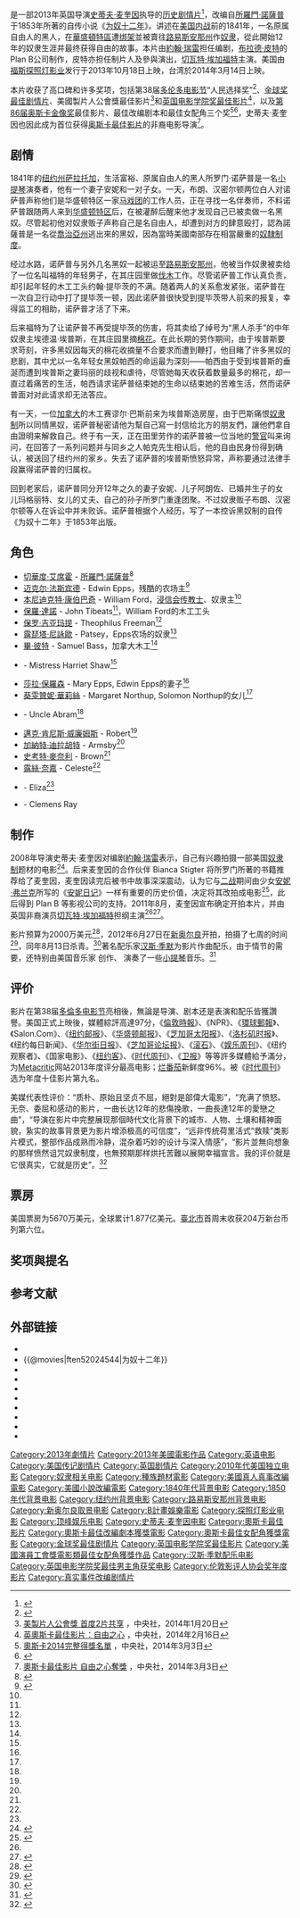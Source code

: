 {{noteTA
|G1=Show
|G2=Movie
|1=zh-cn:史蒂夫·麦奎因; zh-tw:史提夫·麥昆;zh-hk:史提夫·麥昆;
|2=zh-cn:所罗门·诺瑟普;zh-hant:所羅門·諾薩普;
}}
{{Infobox Film
| name               = 为奴十二年
| original_name      = {{lang|en|''12 Years a Slave''}}
| image              = 12 Years a Slave film poster.jpg
| caption            = 电影海报
| director           = [[史蒂夫·麦奎因_(导演)|史蒂夫·麦奎因]]
| producer           = [[布拉德·皮特|布拉德·皮特]]<br />{{link-en|德德·加德納|Dede Gardner}}<br />Jeremy Kleiner<br />{{tsl|en|Bill Pohlad||Bill Pohlad}}<br />Steve McQueen<br />[[Arnon_Milchan|Arnon Milchan]]<br />Anthony Katagas
| writer             = [[約翰·瑞雷|約翰·瑞雷]]
| based_on           = {{based on|[[被奪走的十二年|为奴十二年]]|[[所羅門·諾薩普|所羅門·諾薩普]]}}
| starring           = [[切華度·艾席霍|切華度·艾席霍]]<br />[[迈克尔·法斯宾德|迈克尔·法斯宾德]]<br />[[班奈狄克·康柏拜區|班奈狄克·康柏拜區]]<br />[[保羅·達諾|保羅·達諾]]<br />[[保羅·吉亞瑪提|保羅·吉亞瑪提]]<br />[[露琵塔·尼詠歐|露琵塔·尼詠歐]]<br />[[莎拉·保羅森|莎拉·保羅森]]<br />[[畢·彼特|畢·彼特]]<br />{{link-en|阿爾法·伍達德|Alfre Woodard}}
| music              = [[漢斯·季默|漢斯·季默]]
| cinematography     = {{tsl|en|Sean Bobbitt||Sean Bobbitt}}
| editing            = [[喬·沃克|喬·沃克]]
| production_company = {{tsl|en|Regency Enterprises||Regency Enterprises}}<br />{{tsl|en|Film4 Productions||Film4}}<br>River Road Entertainment<br />[[Plan_B_Entertainment|Plan B Entertainment]]
| distributor        = [[福克斯探照燈影業|福克斯探照燈影業]]（美国）<br>[[頂峰娛樂|頂峰娛樂]]（国际）<ref>{{Cite web |url=http://www.deadline.com/2012/04/new-regency-in-talks-to-co-finance-distribute-twelve-years-a-slave/ |title=New Regency In Talks To Co-Finance, Distribute 'Twelve Years A Slave' |accessdate=2013-09-09 |archive-date=2013-10-19 |archive-url=https://web.archive.org/web/20131019084208/http://www.deadline.com/2012/04/new-regency-in-talks-to-co-finance-distribute-twelve-years-a-slave/ |dead-url=no }}</ref>
| released           = {{Film date|2013|08|30|Telluride Film Festival|2013|11|18|美国|2014|3|14|台湾}}
| runtime            = 134分钟
| country            = 美国<br />英国
| language           = [[英語|英語]]
| budget             = 2000万美元
| gross              = 1.877亿美元
| cn_name            = 為奴十二年
| hk_name            = 被奪走的12年
| tw_name            = 自由之心
}}
{{作品名稱|name=''12 Years a Slave''|hk=被奪走的12年|tw=自由之心|cn=為奴十二年}}是一部2013年英国导演[[史蒂夫·麦奎因_(导演)|史蒂夫·麦奎因]]执导的[[历史片|历史]][[劇情片|剧情片]]<ref>{{Cite web |url=http://www.booknn.com/shuping/201403/05/sp_in_256.html |title=奴性的证明——奥斯卡获奖电影原著《为奴十二年》书评 |accessdate=2014-03-06 |archive-date=2014-03-06 |archive-url=https://web.archive.org/web/20140306160820/http://www.booknn.com/shuping/201403/05/sp_in_256.html |dead-url=no }}</ref>，改编自[[所羅門·諾薩普|所羅門·諾薩普]]于1853年所著的自传小说《[[被奪走的十二年|为奴十二年]]》。讲述在[[美国内战|美国内战]]前的1841年，一名原属自由人的黑人，在[[華盛頓特區|華盛頓特區]]遭[[绑架|绑架]]並被賣往[[路易斯安那州|路易斯安那州]]作[[奴隶|奴隶]]，從此開始12年的奴隶生涯并最终获得自由的故事。本片由[[約翰·瑞雷|約翰·瑞雷]]担任编剧，[[布拉德·皮特|布拉德·皮特]]的Plan B公司制作，皮特亦担任制片人及參與演出，[[切瓦特·埃加福特|切瓦特·埃加福特]]主演。美国由[[福斯探照灯影业|福斯探照灯影业]]发行于2013年10月18日上映，台湾於2014年3月14日上映。

本片收获了高口碑和许多奖项，包括第38届[[多伦多电影节|多伦多电影节]]“人民选择奖”<ref>{{cite web |url=http://ent.163.com/13/0916/07/98SL9DFU000300B1.html |language= |title=多伦多电影节落幕 《为奴十二年》获人民选择奖 |publisher=Mtime时光网 |date=2013-09-16 |accessdate= |archive-url=https://web.archive.org/web/20131021143833/http://ent.163.com/13/0916/07/98SL9DFU000300B1.html |archive-date=2013-10-21 |dead-url=yes }}</ref>、[[金球奖最佳剧情片|金球奖最佳剧情片]]、美國製片人公會獎最佳影片<ref>[http://www.cna.com.tw/news/firstnews/201401200037-1.aspx 美製片人公會獎 首度2片共享] {{Wayback|url=http://www.cna.com.tw/news/firstnews/201401200037-1.aspx |date=20140122051400 }}，中央社，2014年1月20日</ref>和[[英国电影学院奖最佳影片|英国电影学院奖最佳影片]]<ref>[http://www.cna.com.tw/news/firstnews/201402170001-1.aspx 英奧斯卡最佳影片：自由之心] {{Wayback|url=http://www.cna.com.tw/news/firstnews/201402170001-1.aspx |date=20170828103552 }}，中央社，2014年2月16日</ref>，以及[[第86届奥斯卡金像奖|第86届奥斯卡金像奖]]最佳影片、最佳改编剧本和最佳女配角三个奖<ref name="奧斯卡2014完整得獎名單">[http://www.cna.com.tw/news/firstnews/201403030007-1.aspx 奧斯卡2014完整得獎名單] {{Wayback|url=http://www.cna.com.tw/news/firstnews/201403030007-1.aspx |date=20140306114358 }}，中央社，2014年3月3日</ref><ref>{{cite web |url=http://ent.sina.com.cn/m/f/hlw/2014-03-02/15124104788.shtml |language= |title=第86届奥斯卡金像奖完全获奖名单 |publisher=新浪娱乐 |date=2014年3月2日 |accessdate= |archive-date=2020-01-17 |archive-url=https://web.archive.org/web/20200117102353/http://ent.sina.com.cn/m/f/hlw/2014-03-02/15124104788.shtml |dead-url=no }}</ref>，史蒂夫·麦奎因也因此成为首位获得[[奥斯卡最佳影片|奥斯卡最佳影片]]的非裔电影导演<ref name="奥斯卡">[http://www.cna.com.tw/news/firstnews/201403030048-1.aspx 奧斯卡最佳影片 自由之心奪獎] {{Wayback|url=http://www.cna.com.tw/news/firstnews/201403030048-1.aspx |date=20170828103129 }}，中央社，2014年3月3日</ref>。

== 剧情 ==
1841年的[[纽约州|纽约州]][[萨拉托加县_(纽约州)|萨拉托加]]，生活富裕、原属自由人的黑人所罗门·诺萨普是一名[[小提琴|小提琴]]演奏者，他有一个妻子安妮和一对子女。一天，布朗、汉密尔顿两位白人对诺萨普声称他们是华盛顿特区一家[[马戏团|马戏团]]的工作人员，正在寻找一名伴奏师，不料诺萨普跟随两人来到[[华盛顿特区|华盛顿特区]]后，在被灌醉后醒来他才发现自己已被卖做一名黑奴。尽管起初他对奴隶贩子声称自己是名自由人，却遭到对方的肆意殴打，認為諾薩普是一名從[[喬治亞州|喬治亞州]]逃出來的黑奴，因為當時美國南部存在相當嚴重的[[奴隸制度|奴隸制度]]。

经过水路，诺萨普与另外几名黑奴一起被运至[[路易斯安那州|路易斯安那州]]，他被当作奴隶被卖给了一位名叫福特的年轻男子，在其庄园里做[[伐木|伐木]]工作。尽管诺萨普工作认真负责，却引起年轻的木工工头约翰·提毕茨的不满。随着两人的关系愈发紧张，诺萨普在一次自卫行动中打了提毕茨一顿，因此诺萨普很快受到提毕茨带人前来的报复，幸得监工的相助，诺萨普才活了下来。

后来福特为了让诺萨普不再受提毕茨的伤害，将其卖给了绰号为“黑人杀手”的中年奴隶主埃德温·埃普斯，在其庄园里摘[[棉花|棉花]]。在此长期的劳作期间，由于埃普斯要求苛刻，许多黑奴因每天的棉花收摘量不合要求而遭到鞭打，他目睹了许多黑奴的悲剧，其中尤以一名年轻女黑奴帕西的命运最为深刻——帕西由于受到埃普斯的垂涎而遭到埃普斯之妻玛丽的歧视和虐待，尽管她每天收获着数量最多的棉花，却一直过着痛苦的生活，帕西请求诺萨普结束她的生命以结束她的苦难生活，然而诺萨普面对对此请求却无法答应。

有一天，一位[[加拿大|加拿大]]的木工赛谬尔·巴斯前来为埃普斯造房屋，由于巴斯痛恨[[奴隶制|奴隶制]]所以同情黑奴，诺萨普秘密请他为幫自己寫一封信给北方的朋友們，讓他們拿自由證明来解救自己。终于有一天，正在田里劳作的诺萨普被一位当地的[[警官|警官]]叫来询问，在回答了一系列问题并与同乡之人帕克先生相认后，他的自由民身份得到确认，被送回了纽约州的家乡。失去了诺萨普的埃普斯愤怒异常，声称要通过法律手段赢得诺萨普的归属权。

回到老家后，诺萨普同分开12年之久的妻子安妮、儿子阿朗佐、已婚并生子的女儿玛格丽特、女儿的丈夫、自己的孙子所罗门重逢团聚。不过奴隶贩子布朗、汉密尔顿等人在诉讼中并未败诉。诺萨普根据个人经历，写了一本控诉黑奴制的自传《为奴十二年》于1853年出版。

== 角色 ==
*[[切華度·艾席霍|切華度·艾席霍]] - [[所羅門·諾薩普|所羅門·諾薩普]]<ref name="ahead">{{cite journal | last1=Kroll | first1=Justin | last2=Sneider | first2=Jeff | title='Years' ahead for pair | journal=[[綜藝_(雜誌)|Variety]] | date=2012-06-06}}</ref>
*[[迈克尔·法斯宾德|迈克尔·法斯宾德]] - Edwin Epps，残酷的农场主<ref name="truitt">{{cite news | last=Truitt | first=Brian | url=http://www.usatoday.com/story/life/movies/2013/06/18/12-years-a-slave-movie-first-look/2429803/ | title=First look: 'Twelve Years a Slave' | work=[[今日美國|USA Today]] | date=2013-06-18 | accessdate=2013-06-19 | archive-date=2020-11-11 | archive-url=https://web.archive.org/web/20201111082746/https://www.usatoday.com/story/life/movies/2013/06/18/12-years-a-slave-movie-first-look/2429803/ | dead-url=no }}</ref>
*[[本尼迪克特·康伯巴奇|本尼迪克特·康伯巴奇]] - William Ford，[[浸信会|浸信会]][[传教士|传教士]]、奴隶主<ref name="truitt" />
*[[保羅·達諾|保羅·達諾]] - John Tibeats<ref name="truitt" />，William Ford的木工工头
*[[保罗·吉亚玛提|保罗·吉亚玛提]] - Theophilus Freeman<ref name="truitt" />
*[[露琵塔·尼詠歐|露琵塔·尼詠歐]] - Patsey，Epps农场的奴隶<ref name="truitt" />
*[[畢·彼特|畢·彼特]] - Samuel Bass，加拿大木工<ref name="truitt" />
* {{link-en|阿爾法·伍達德|Alfre Woodard}} - Mistress Harriet Shaw<ref name="truitt" />
*[[莎拉·保羅森|莎拉·保羅森]] - Mary Epps, Edwin Epps的妻子<ref name="truitt" />
*[[葵雯贊妮·華莉絲|葵雯贊妮·華莉絲]] - Margaret Northup, Solomon Northup的女儿<ref name="truitt" />
*{{tsl|en|Dwight Henry (actor)||Dwight Henry}} - Uncle Abram<ref name="truitt" />
*[[邁克·肯尼斯·威廉姆斯|邁克·肯尼斯·威廉姆斯]] - Robert<ref name="truitt" />
*[[加納特·迪拉胡特|加納特·迪拉胡特]] - Armsby<ref name="ahead" />
*[[史考特·麥奈利|史考特·麥奈利]] - Brown<ref name="ahead" />
*[[露絲·奈嘉|露絲·奈嘉]] - Celeste<ref name="ahead" />
*{{tsl|en|Adepero Oduye||Adepero Oduye}} - Eliza<ref name="ahead" />
*{{tsl|en|Chris Chalk||Chris Chalk}} - Clemens Ray

== 制作 ==
2008年导演史蒂夫·麦奎因对编剧[[約翰·瑞雷|約翰·瑞雷]]表示，自己有兴趣拍摄一部美国[[奴隶制|奴隶制]]题材的电影<ref>{{cite web|last=Thompson|first=Anne|title=John Ridley Talks Writing '12 Years a Slave' and Directing Hendrix Biopic 'All Is by My Side'|url=http://blogs.indiewire.com/thompsononhollywood/john-ridley-talks-writing-12-years-a-slave-and-directing-hendrix-biopic-all-is-by-my-side|work=[[IndieWire|IndieWire]]|publisher={{tsl|en|Snagfilms||Snagfilms}}|accessdate=2013-10-25|date=2013-10-16|archive-url=https://web.archive.org/web/20131013203658/http://blogs.indiewire.com/thompsononhollywood/john-ridley-talks-writing-12-years-a-slave-and-directing-hendrix-biopic-all-is-by-my-side|archive-date=2013-10-13|dead-url=yes}}</ref>。后来麦奎因的合作伙伴 Bianca Stigter 将所罗门所著的书籍推荐给了麦奎因，麦奎因读完后被书中故事深深震动，认为它与[[二战|二战]]期间由少女[[安妮·弗兰克|安妮·弗兰克]]所写的《[[安妮日记|安妮日记]]》一样有重要的历史价值，决定将其改拍成电影<ref>{{cite web|title='12 Years A Slave' Was A Film That 'No One Was Making'|url=http://www.npr.org/2013/10/24/240288057/12-years-a-slave-was-a-film-that-no-one-was-making|publisher=[[全国公共广播电台|NPR]]|accessdate=2013-10-25|date=2013-10-24|archive-date=2020-12-13|archive-url=https://web.archive.org/web/20201213233642/https://www.npr.org/2013/10/24/240288057/12-years-a-slave-was-a-film-that-no-one-was-making|dead-url=no}}</ref>，此后得到 Plan B 等影视公司的支持。2011年8月，麦奎因宣布确定开拍本片，并由英国非裔演员[[切瓦特·埃加福特|切瓦特·埃加福特]]担纲主演<ref name="truitt"/><ref>{{cite journal | last=Sneider | first=Jeff | title=McQueen tallying '12 Years' at Plan B | journal=[[綜藝_(雜誌)|Variety]] | date=2011-08-17 }}</ref>。

影片预算为2000万美元<ref>{{cite news | last=Fuller | first=Graham | url=http://www.artinfo.com/news/story/798583/steve-mcqueens-twelve-years-a-slave-set-to-shine-light-on-solomon-northups-ordeal/ | title=Steve McQueen's 'Twelve Years a Slave' Set to Shine Light on Solomon Northup's Ordeal | work=Artinfo | publisher={{tsl|en|Louise Blouin Media||Louise Blouin Media}} | date={{nowrap|April 10}}, 2012 | accessdate={{nowrap|February 1}}, 2013 | archive-date=2012-12-13 | archive-url=https://www.webcitation.org/6Cs1xHdgO?url=http://www.artinfo.com/news/story/798583/steve-mcqueens-twelve-years-a-slave-set-to-shine-light-on-solomon-northups-ordeal/ | dead-url=no }}</ref>，2012年6月27日在[[新奥尔良|新奥尔良]]开拍，拍摄了七周的时间<ref>{{cite news | last=Scott | first=Mike | url=http://www.nola.com/movies/index.ssf/2012/05/brad_pitt_to_bring_12_years_a.html | title=Brad Pitt to shoot '12 Years a Slave' adaptation in New Orleans | work={{tsl|en|The Times-Picayune||The Times-Picayune}} | date={{nowrap|May 3}}, 2012 | accessdate={{nowrap|February 1}}, 2013 | archive-date=2012-12-13 | archive-url=https://www.webcitation.org/6Cs2DqXDs?url=http://www.nola.com/movies/index.ssf/2012/05/brad_pitt_to_bring_12_years_a.html | dead-url=no }}</ref>，同年8月13日杀青。<ref>{{cite news | last=Smith | first=Nigel M. | url=http://www.indiewire.com/article/twelve-years-a-slave-star-paul-giamatti-hints-at-what-to-expect-from-steve-mcqueens-next-project | title='Twelve Years a Slave' Star Paul Giamatti Hints at What to Expect From Steve McQueen's Next Project | publisher=[[indieWire|indieWire]] | date={{nowrap|August 13}}, 2012 | accessdate={{nowrap|February 1}}, 2013 | archive-date=2012-12-13 | archive-url=https://www.webcitation.org/6Cs2Epe2O?url=http://www.indiewire.com/article/twelve-years-a-slave-star-paul-giamatti-hints-at-what-to-expect-from-steve-mcqueens-next-project | dead-url=no }}</ref>著名配乐家[[汉斯·季默|汉斯·季默]]为影片作曲配乐，由于情节的需要，还特别由美国音乐家 {{tsl|en|Nicholas Britell||Nicholas Britell}} 创作、{{tsl|en|Tim Fain||Tim Fain}} 演奏了一些[[小提琴|小提琴]]音乐。<ref>{{cite web|title=Columbia Records to Release '12 Years a Slave' Soundtrack|url=http://filmmusicreporter.com/2013/10/14/columbia-records-to-release-12-years-a-slave-soundtrack/|work=Film Music Reporter|accessdate=2013-10-26|date=2013-10-14|archive-date=2020-11-07|archive-url=https://web.archive.org/web/20201107011840/http://filmmusicreporter.com/2013/10/14/columbia-records-to-release-12-years-a-slave-soundtrack/|dead-url=no}}</ref>

== 评价 ==
影片在第38届[[多倫多电影节|多倫多电影节]]亮相後，無論是导演、剧本还是表演和配乐皆獲讚譽。美国正式上映後，媒體綜評高達97分，《[[倫敦時報|倫敦時報]]》、《NPR》、《[[環球郵報|環球郵報]]》、《Salon.Com》、《[[纽约邮报|纽约邮报]]》、《[[华盛顿邮报|华盛顿邮报]]》、《[[芝加哥太阳报|芝加哥太阳报]]》、《[[洛杉矶时报|洛杉矶时报]]》、《纽约每日新闻》、《[[华尔街日报|华尔街日报]]》、《[[芝加哥论坛报|芝加哥论坛报]]》、《[[滚石|滚石]]》、《[[娱乐周刊|娱乐周刊]]》、《纽约观察者》、《国家电影》、《[[纽约客|纽约客]]》、《[[时代周刊|时代周刊]]》、《[[卫报|卫报]]》等等許多媒體給予滿分，为[[Metacritic|Metacritic]]网站2013年度评分最高电影；[[烂番茄|烂番茄]]新鲜度96%。被《[[时代周刊|时代周刊]]》选为年度十佳影片第九名。

美媒代表性评价：“质朴、原始且坚贞不屈，絕對是部偉大電影”，“充满了愤怒、无奈、委屈和感动的影片，一曲长达12年的悲傷挽歌，一曲長達12年的愛戀之曲”，“导演在影片中完整展现那個時代文化背景下的城市、人物、土壤和精神面貌，紥实的故事背景更为影片增添极高的可信度”，“远非传统荷里活式“救赎”类影片模式，整部作品成熟而冷静，混杂着巧妙的设计与深入情感”，“影片並無向想象的那样愤然诅咒奴隶制度，也無预期那样烘托苦難以展開幸福宣言。我的评价就是它很真实，它就是历史”。<ref>{{cite web |url=http://ent.sina.com.cn/m/f/2013-10-21/ba4027735.shtml |language= |title=新片《魔女嘉莉》《金蝉》《危机解密》 |publisher=新浪娱乐 |date=2013年10月21日 |accessdate= |archive-date=2019-07-15 |archive-url=https://web.archive.org/web/20190715235057/http://ent.sina.com.cn/m/f/2013-10-21/ba4027735.shtml |dead-url=no }}</ref>

== 票房 ==
美国票房为5670万美元，全球累计1.877亿美元。[[臺北市|臺北市]]首周末收获204万新台币列第六位。

== 奖项與提名 ==
{{main|为奴十二年获奖列表}}

== 参考文献 ==
{{Reflist|30em}}

== 外部链接 ==
*{{官方網站|http://www.foxsearchlight.com/12yearsaslave/}}{{en}}
*{{@movies|ften52024544|为奴十二年}}
*{{douban}}
*{{Mtime|156390|为奴十二年}}
*{{Amg movie|547471|为奴十二年}}
*{{rotten-tomatoes|12_years_a_slave|为奴十二年}}
*{{mojo title|twelveyearsaslave|为奴十二年}}
*{{Tcmdb title|896198|为奴十二年}}
*{{metacritic film|12-years-a-slave|为奴十二年}}
*{{imdb title|2024544|为奴十二年}}

{{史提夫·麥昆 (導演)}}
{{布萊德·彼特}}
{{Navboxes
|title = [[《为奴十二年》获奖列表|《为奴十二年》所獲榮譽]]
|list =
{{奥斯卡最佳影片奖}}
{{金球獎最佳劇情片 2001–2020}}
{{英国电影学院奖最佳影片}}
{{独立精神奖最佳影片}}
{{評論家選擇電影獎最佳影片}}
{{土星獎最佳獨立電影}}
}}
{{DEFAULTSORT:12 Years a Slave (film)}}
[[Category:2013年劇情片|Category:2013年劇情片]]
[[Category:2013年美國電影作品|Category:2013年美國電影作品]]
[[Category:英语电影|Category:英语电影]]
[[Category:美国传记剧情片|Category:美国传记剧情片]]
[[Category:英国剧情片|Category:英国剧情片]]
[[Category:2010年代美国独立电影|Category:2010年代美国独立电影]]
[[Category:奴隶相关电影|Category:奴隶相关电影]]
[[Category:種族題材電影|Category:種族題材電影]]
[[Category:美國真人真事改編電影|Category:美國真人真事改編電影]]
[[Category:美國小說改編電影|Category:美國小說改編電影]]
[[Category:1840年代背景电影|Category:1840年代背景电影]]
[[Category:1850年代背景电影|Category:1850年代背景电影]]
[[Category:纽约州背景电影|Category:纽约州背景电影]]
[[Category:路易斯安那州背景电影|Category:路易斯安那州背景电影]]
[[Category:新奥尔良取景电影|Category:新奥尔良取景电影]]
[[Category:B計畫娛樂電影|Category:B計畫娛樂電影]]
[[Category:探照灯影业电影|Category:探照灯影业电影]]
[[Category:顶峰娱乐电影|Category:顶峰娱乐电影]]
[[Category:史蒂夫·麦奎因电影|Category:史蒂夫·麦奎因电影]]
[[Category:奧斯卡最佳影片|Category:奧斯卡最佳影片]]
[[Category:奧斯卡最佳改編劇本獲獎電影|Category:奧斯卡最佳改編劇本獲獎電影]]
[[Category:奧斯卡最佳女配角獲獎電影|Category:奧斯卡最佳女配角獲獎電影]]
[[Category:金球奖最佳剧情片|Category:金球奖最佳剧情片]]
[[Category:英国电影学院奖最佳影片|Category:英国电影学院奖最佳影片]]
[[Category:美國演員工會獎電影類最佳女配角獲獎作品|Category:美國演員工會獎電影類最佳女配角獲獎作品]]
[[Category:汉斯·季默配乐电影|Category:汉斯·季默配乐电影]]
[[Category:英国电影学院奖最佳男主角获奖电影|Category:英国电影学院奖最佳男主角获奖电影]]
[[Category:伦敦影评人协会奖年度影片|Category:伦敦影评人协会奖年度影片]]
[[Category:真实事件改编剧情片|Category:真实事件改编剧情片]]